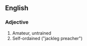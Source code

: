 ==English==

===Adjective===
{{en-adj|-}}

# Amateur, untrained
# Self-ordained ("jackleg preacher")
